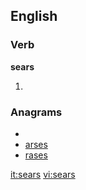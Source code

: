 ==English==

===Verb===
'''sears'''

# {{third-person singular of|[[sear]]}}

===Anagrams===
* {{alphagram|aerss}}
* [[arses#English|arses]]
* [[rases#English|rases]]

[[it:sears]]
[[vi:sears]]